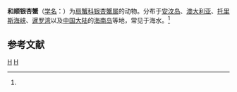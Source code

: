 {{Speciesbox
| taxon = Actaea(十足目) modesta
| authority = (de Man, 1888)<ref name='id11757'>{{cite web| url =http://www.bioinfo.cn/db05/BjdwSpecies.php?action=view&id=11757| title =和顺银杏蟹| work =《中国动物物种编目数据库》| publisher =中国科学院微生物研究所| author =中国科学院动物研究所| accessdate =2009-04-28| deadurl =yes| archiveurl =https://web.archive.org/web/20160305013140/http://www.bioinfo.cn/db05/BjdwSpecies.php?action=view&id=11757| archivedate =2016-03-05}}</ref>
}}

'''和顺银杏蟹'''（[[学名|学名]]：{{lang|la|''Actaea modesta''}}）为[[扇蟹科|扇蟹科]][[银杏蟹属|银杏蟹属]]的动物。分布于[[安汶岛|安汶岛]]、[[澳大利亚|澳大利亚]]、[[托里斯海峡|托里斯海峡]]、[[暹罗湾|暹罗湾]]以及[[中国大陆|中国大陆]]的[[海南岛|海南岛]]等地，常见于海水。<ref name='id11757'/>

== 参考文献 ==
{{reflist}}

{{taxonbar}}

[[Category:1888年描述的动物|H]]
[[Category:银杏蟹属|H]]


{{螃蟹小作品}}